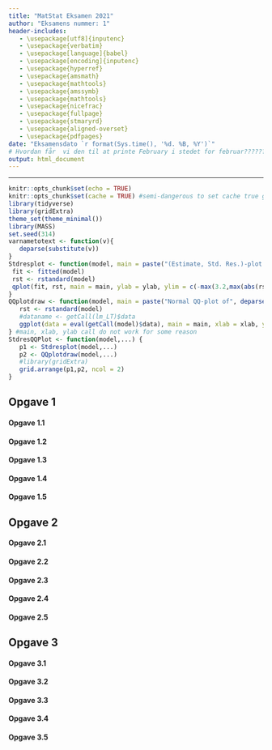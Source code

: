 ```yaml
---
title: "MatStat Eksamen 2021"
author: "Eksamens nummer: 1"
header-includes:
   - \usepackage[utf8]{inputenc}
   - \usepackage{verbatim}
   - \usepackage[language]{babel}
   - \usepackage[encoding]{inputenc}
   - \usepackage{hyperref}
   - \usepackage{amsmath}
   - \usepackage{mathtools}
   - \usepackage{amssymb}
   - \usepackage{mathtools}
   - \usepackage{nicefrac}
   - \usepackage{fullpage}
   - \usepackage{stmaryrd}
   - \usepackage{aligned-overset}
   - \usepackage{pdfpages}
date: "Eksamensdato `r format(Sys.time(), '%d. %B, %Y')`"
# Hvordan får  vi den til at printe February i stedet for februar??????
output: html_document
---
```


------------------------------------------------------------------------

```{=html}
<!-- RMD tips:
1. CTRL+SHIFT+C RMD-comments-out the selected lines, with in a standard HTML comment-out format. 

2. CTRL+ALT+I inserts a new r codechunck

3. Pressing CTRL+SHIFT+ENTER when over a code chunck gives you a preview of the results of the chunck

4. CTRL+SHIFT+K gives you a preview of the entire resulting HTML file.

5. Note the different results of '#HS 1' and 
'# HS 1' (without the '') in the output

6. It is possible to compile regular R-scripts into Rmd files - this is done by pressing CTRL+SHIFT+K while attending any R-script. <<<- Though this apparently doesn't work for HS Problems.R for some reason!?!?!? ->>>

7. Selective use of the echo=c(...) option within code chuncks allows assignment of a variable, to show the assignment in the knitted document, and showing the value of the assignment seamlessly as well - see HS2.3

8. It is possible to include results of R-analysis such as summary statistics in LaTeX-equations in RMD, see HS2.3

9. Adding fig.align="center" to a code chunk centers any figures generated by the chunck.

9.1 note that properties of codechunks seem casesensitive; fig.align="center" centers a figure, but fig.align="Center" (with capital C) doesn't

10. A new subtitle needs a blank line before itself: 
'works:

#### HS 7
'

'doesn't:
blablabla
#### HS 7
'

'doesn't either:
<!-- blablabla ->
#### HS 7
'
11. Pressing F7 when marking, or hovering over a word will spellcheck the word

12. CTRL + - (minus) zooms out, CTRL + + (plus) zooms in

13. CTRL + D Deletes the current line, or current selection of lines

14. THE FOLLOWING SOURCE EDITOR FOLDING METHODS:
14.1 Collapse current fold: ALT + L
14.1.1: Expand current fold: SHIFT + ALT + L
14.2 Collapse "all" subfolds: ALT + O <- !?!! Note that this leaves a small letter 'o' in the text !!?!
14.2.1 Expand "all" subfolds: SHIFT + ALT + O
14.3 Collapse all other folds: ALT + 0 (zero)

15. SHIFT + ALT + J allows you to jump to specific parts of the document

16. Writing a new line with '...' will cause all previous output to be hidden in the knittet document

17. Writing (q<-5) around R code, will both assign and print the code upon assignment 

18. Note that 'attach' only has the scope of the current R-chunck.

19. One way to get pdf printout is to compile a html-printout, and then, in-browser, 'print' the HTML page as a pdf.
-->
```
<!-- ---?--- How do I create a closeable Rmd section, such that I do not have to scroll through the LaTeX commands each time? - !!! Can be done with '-----' through this also creates a line in the knittet document. -->

<!-- How do I publish and share the HTML as a viewable (and linkable) website - this can be done through github? -->

<!-- How can I share R markdown files such that multiple people can edit them at the same time? -->

<!-- Do we need parindent controls as in LaTeX? -->

<!-- Use of the cache function to reduce recompile times -->

<!-- How to close current subsection with a keyboard shortcut? How to close subsubsections,...? - !!!See RMD tip 14!!! -->

<!-- Chunk naming? -->

<!-- How to define variables such that they have scope within their own ## segment? -->

<!-- How do I delete all non-needed variables for each new section in R??? -->

<!-- LaTeX commands -->

\newcommand{\C}{\mathbb{C}} <!--- Komplekse tal --->

\newcommand{\R}{\mathbb{R}} <!--- Reelle tal--->

\newcommand{\Q}{\mathbb{Q}}

<!---Rationelle tal--->

\newcommand{\Z}{\mathbb{Z}}

<!---Hele tal--->

\newcommand{\N}{\mathbb{N}}

<!---Naturlige tal--->

\newcommand{\E}{\mathbb{E}}

<!---mean--->

\newcommand{\F}{\mathbb{F}}

<!---Baggrundsrum sigma-alg--->

\newcommand{\B}{\mathbb{B}}

<!---Borel sigma--->

\newcommand{\K}{\mathbb{K}}

<!---Generel field--->

\newcommand{\RB}{\overline{\R}}

<!---Udvidede reelle tal--->


\newcommand{\ms}[1]{\mathscr{#1}}
\newcommand{\mc}[1]{\mathcal{#1}}
\newcommand{\BR}{\mathcal{B}\left(\R\right)} <!---Borel på Reelle tal -->
\newcommand{\BRB}{\mathcal{B}\left(\RB\right))} <!---Borel på udvidede reelle tal -->


\newcommand{\mf}[1]{\mathfrak{#1}} 
\newcommand{\mcG}[2]{\mathcal{#1}^1(#2)} 
\newcommand{\mcGG}[4]{\mathcal{#1}_{#3}^{#2}(#4)}
\newcommand{\GMR}{\left(X,\ms{A},\mu\right)} <!---Generelt målrum -->

\newcommand{\PBS}{\lrp{\Omega,\F, P}}

<!--- Probability background space -->

\newcommand{\RMR}{\left(\R,\BR, \lambda\right)}

<!---Reelt målrum, m. Borel, og lebesgue mål. -->

\newcommand{\MRBPBR}{\mc{M}_{\RB}^+\left(\BR\right)}

<!---Mængden af positive målelige funktioner som sender (R,BR) over i (RB, BRB) -->

\newcommand{\MRPBR}{\mc{M}_{\R}^+\left(\BR\right)}

<!---Mængden af positive målelige funktioner som sender (R,BR) over i (R, BR) -->

<!---L_p spaces on [0,1] with m -->


\newcommand{\Lp}[1]{L_{#1}\lrp{\lrs{0,1},m}} 
\newcommand{\mclxy}{\mc{L}\lrp{X,Y}}

<!---Bounded linear functionals from X to Y -->

\newcommand{\mckxy}{\mc{K}\lrp{X,Y}}

<!---Compact Bounded linear functionals from X to Y -->

\newcommand{\mssr}{\ms{S}(\R)}

<!---The Schwartz space on $\R$ -->

<!---Arrows -->

\newcommand{\ra}{\rightarrow} <!---Konvergens pil højre -->
\newcommand{\nra}{\nrightarrow} <!---ikke Konvergens pil højre -->
\newcommand{\la}{\leftarrow} <!---Konv pil venstre -->
\newcommand{\nla}{\nleftarrow} <!---ikke Konvergens pil venstre -->
\newcommand{\lra}{\leftrightarrow} <!---højre venstre pil -->
\newcommand{\nlra}{\nleftrightarrow} <!---ikke højre venstre pil -->
\newcommand{\hra}{\hookrightarrow} <!---Injektiv  pil højre -->
\newcommand{\Ra}{\Rightarrow} <!---Implikations pil højre -->
\newcommand{\Lra}{\Leftrightarrow} <!---Bi-implikations pil -->
\newcommand{\Uda}{\Updownarrow} <!---Bi-implikations pil (op og ned) -->
\newcommand{\Da}{\Downarrow} <!---implikations pil (ned) -->
\newcommand{\rhpu}{\rightharpoonup} <!---Weak convergence in Hilbert spaces -->

<!-- LHS & RHS calculations -->

\newcommand{\swel}{\overset{\swarrow}{=}} <!---Continue calculation on left hand side with equality -->
\newcommand{\sweq}{\overset{\swarrow}{\equiv}} <!---Continue calculation on left hand side with equivalence -->
\newcommand{\seel}{\overset{\searrow}{=}} <!---Continue calculation on right hand side with equality -->
\newcommand{\seeq}{\overset{\searrow}{\equiv}} <!---Continue calculation on right hand side with equivalence -->
\newcommand{\inse}{\overset{\cdot}{=}} <!--- Insert values in calculation -->

\newcommand{\PMX}{\mc{P}\left(X\right)} <!---Potensmængde af X -->
\newcommand{\comp}{\mathsf{c}} <!---Set compliment -->
\newcommand{\sm}{\setminus} <!---mængdedifferens -->

<!--- Parenteser --->
\newcommand{\lrp}[1]{\mathopen{}\left({#1}\right)\mathclose{}} <!-- \left("STUFF"\right) -->
\newcommand{\lrc}[1]{\mathopen{}\left\{{#1}\right\}\mathclose{}} <!-- \left\{"STUFF"\right\} -->
\newcommand{\lrs}[1]{\mathopen{}\left[{#1}\right]\mathclose{}} <!-- \left["STUFF"\right] -->
\newcommand{\lrb}[1]{\mathopen{}\left|{#1}\right|\mathclose{}} <!-- \left|"STUFF"\right| -->
\newcommand{\inner}[2]{\mathopen{}\left\langle #1, #2 \right\rangle\mathclose{}}  <!-- <\left"STUFF1","STUFF2"\right> -->
\newcommand{\norm}[1]{\mathopen{}\left\lVert#1\right\rVert\mathclose{}} <!-- \left||"STUFF"\right|| -->
\newcommand{\floor}[1]{\lfloor #1 \rfloor} <!---Floor function --->
\newcommand{\ceil}[1]{\lceil #1 \rceil} <!---ceil --->
\newcommand{\FFou}[1]{\mc{F}(#1)} <!---Fourier Transform notation 1 --->
\newcommand{\Fou}[1]{\widehat{#1}} <!---Fourier Transform notation 2 --->

<!--- Farver --->
\newcommand{\blue}[1]{\textcolor{blue}{{#1}}} <!--- Turning text blue --->
\newcommand{\red}[1]{\textcolor{red}{{#1}}} <!--- Turning text red --->
\newcommand{\green}[1]{\textcolor{green}{{#1}}} <!--- Turning text green --->
\newcommand{\purple}[1]{\textcolor{purple}{{#1}}} <!--- Turning text purple --->
\newcommand{\cyan}[1]{\textcolor{cyan}{{#1}}} <!--- Turning text cyan --->
\newcommand{\orange}[1]{\textcolor{orange}{{#1}}} <!--- Turning text orange --->

<!--- Oversetting bold accents --->
\newcommand{\boldhat}[1]{\mathbf{\hat{\text{$#1$}}}}
\newcommand{\boldbar}[1]{\mathbf{\bar{\text{$#1$}}}}
\newcommand{\boldtilde}[1]{\mathbf{\tilde{\text{$#1$}}}}
\newcommand{\boldcheck}[1]{\mathbf{\check{\text{$#1$}}}}

\newcommand{\indep}{\perp \!\!\! \perp} <!---independence --->
\newcommand{\colvec}[1]{\begin{pmatrix}{#1}\end{pmatrix}} <!-- Begin column vector - Doesn't seem to work with non-column vectors...-->


\newcommand{\nd}[2]{\mc{N}\lrp{{#1},{#2}}} <!-- Normal distribution -->
\newcommand{\dnd}[2]{\sim\mc{N}\lrp{{#1},{#2}}} <!-- Distributed as Normal distribution -->

<!-- \newcommand{\Rlogo}{![](R_logo.png){#id .class width=auto height=16px} } <!-- R logo implemented in text -->

<!-- Image insertion alla LaTeX doesn't seem to work too well..., but inserting the above gives the desired effect. -->

<!--???? \declareMathOperator{\SE}{SE} DOESN'T REALLY SEEM TO WORK????-->

```r
knitr::opts_chunk$set(echo = TRUE)
knitr::opts_chunk$set(cache = TRUE) #semi-dangerous to set cache true globally :||
library(tidyverse)
library(gridExtra)
theme_set(theme_minimal())
library(MASS)
set.seed(314)
varnametotext <- function(v){
   deparse(substitute(v))
}
Stdresplot <- function(model, main = paste("(Estimate, Std. Res.)-plot of", deparse(substitute(model))), ylab ="Standardized residuals", ...) {
 fit <- fitted(model)
 rst <- rstandard(model)
 qplot(fit, rst, main = main, ylab = ylab, ylim = c(-max(3.2,max(abs(rst))), max(3.2,max(abs(rst)))) )+geom_hline(yintercept = 0) #Largest symmetric interval (around 0) of (-3.2,3.2) or (-largest absolute rst, largest absolute rst)
}
QQplotdraw <- function(model, main = paste("Normal QQ-plot of", deparse(substitute(model))), xlab = "Theoretical Quantiles", ylab ="Sample Quantiles", ...) {
   rst <- rstandard(model)
   #dataname <- getCall(lm_LT)$data
   ggplot(data = eval(getCall(model)$data), main = main, xlab = xlab, ylab = ylab) + geom_qq() + geom_qq_line() + aes(sample = rst)
} #main, xlab, ylab call do not work for some reason
StdresQQPlot <- function(model,...) {
   p1 <- Stdresplot(model,...)
   p2 <- QQplotdraw(model,...)
   #library(gridExtra)
   grid.arrange(p1,p2, ncol = 2)
}
```

## **Opgave 1**

#### **Opgave 1.1**

#### **Opgave 1.2**

#### **Opgave 1.3**

#### **Opgave 1.4**

#### **Opgave 1.5**


## **Opgave 2**

#### **Opgave 2.1**

#### **Opgave 2.2**

#### **Opgave 2.3**

#### **Opgave 2.4**

#### **Opgave 2.5**


## **Opgave 3**

#### **Opgave 3.1**

#### **Opgave 3.2**

#### **Opgave 3.3**

#### **Opgave 3.4**

#### **Opgave 3.5**
